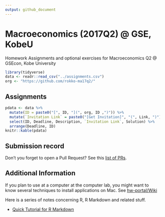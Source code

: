 ```yaml
---
output: github_document
---
```



# Macroeconomics (2017Q2) @ GSE, KobeU

Homework Assignments and optional exercises for Macroeconomics Q2 @ GSEcon, Kobe University

```r
library(tidyverse)
data <- readr::read_csv("../assignments.csv")
org <- "https://github.com/rokko-ma17q2/"
```

## Assignments

```r
pdata <- data %>% 
  mutate(ID = paste0("[", ID, "](", org, ID ,")")) %>%
  mutate(`Invitation Link` = paste0("[Get Invitation]", "(", Link, ")")) %>% 
  select(ID, Deadline, Description, `Invitation Link`, Solution) %>%
  arrange(Deadline, ID)
knitr::kable(pdata)
```

## Submission record

Don't you forget to open a Pull Request? See this [list of PRs](https://github.com/issues?utf8=%E2%9C%93&q=is%3Apr+user%3Arokko-ma17q2). 

## Additional Information

If you plan to use at a computer at the computer lab, you might want to 
know several techniques to install applications on Mac. See [hw-portal/Wiki](https://github.com/rokko-ma17q2/hw-portal/wiki)


Here is a series of notes concerning R, R Markdown and related stuff.

* [Quick Tutorial for R Markdown](https://cdn.rawgit.com/kenjisato/tips/2e4d7a9d/rmarkdown-basic/basic.html)



